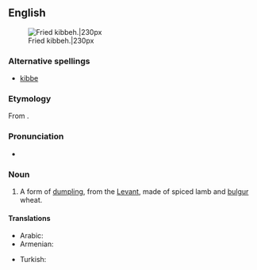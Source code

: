 {{wikipedia}}
==English==
[[File:Quibe frito.JPG|thumb|Fried kibbeh.|230px]]

===Alternative spellings===
* [[kibbe]]

===Etymology===
From {{etyl|ar}} {{term|كبة||ball|sc=Arab|tr=kibbeh, kubbah|lang=ar}}.

===Pronunciation===
*{{IPA|/ˈkibə/}}

===Noun===
{{en-noun}}

# {{food}} A form of [[dumpling]], from the [[Levant]], made of spiced lamb and [[bulgur]] wheat.

====Translations====
{{trans-top|form of dumpling}}
* Arabic: {{t|ar|كب|tr=kibbeh, kubbah|sc=Arab}}
* Armenian: {{t|hy|իշլի քյուֆթա|tr=išli k’yuft’a|sc=Armn}}
{{trans-mid}}
* Turkish: {{t|tr|içli köfte}}
{{trans-bottom}}